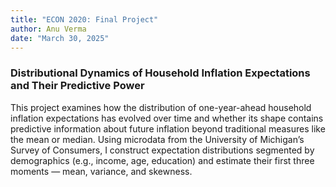 ```yaml
---
title: "ECON 2020: Final Project"
author: Anu Verma
date: "March 30, 2025"
---
```

### Distributional Dynamics of Household Inflation Expectations and Their Predictive Power

This project examines how the distribution of one-year-ahead household inflation expectations has evolved over time and whether its shape contains predictive information about future inflation beyond traditional measures like the mean or median. Using microdata from the University of Michigan’s Survey of Consumers, I construct expectation distributions segmented by demographics (e.g., income, age, education) and estimate their first three moments — mean, variance, and skewness.

